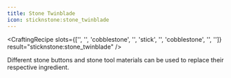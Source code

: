 ```yaml
---
title: Stone Twinblade
icon: sticknstone:stone_twinblade
---
```


<CraftingRecipe
slots={['', '', 'cobblestone', '', 'stick', '', 'cobblestone', '', '']}
result="sticknstone:stone_twinblade"
/>

Different stone buttons and stone tool materials can be used to replace their respective ingredient.